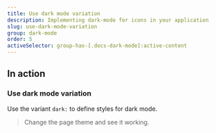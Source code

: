 ```yaml
---
title: Use dark mode variation
description: Implementing dark-mode for icons in your application
slug: use-dark-mode-variation
group: dark-mode
order: 5
activeSelector: group-has-[.docs-dark-mode]:active-content
---
```


## In action

### Use dark mode variation

Use the variant `dark:` to define styles for dark mode.

> Change the page theme and see it working.
